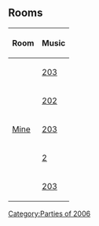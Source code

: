 {{NoSWFs}}


==Rooms==
{|class="wikitable" style="margin: 1em auto;"
!Room!!Music
|-
|{{n/a|Boiler Room}}||[[Media:Music203.swf|203]]
|-
|{{n/a|Cave}}||[[Media:Music202.swf|202]]
|-
|[[Media:ArtworkRoomsMine12.swf|Mine]]||[[Media:Music203.swf|203]]
|-
|{{n/a|Night Club}}||[[Media:Music2.swf|2]]
|-
|{{n/a|Plaza}}||[[Media:Music203.swf|203]]
|}

{{Parties}}
[[Category:Parties of 2006]]